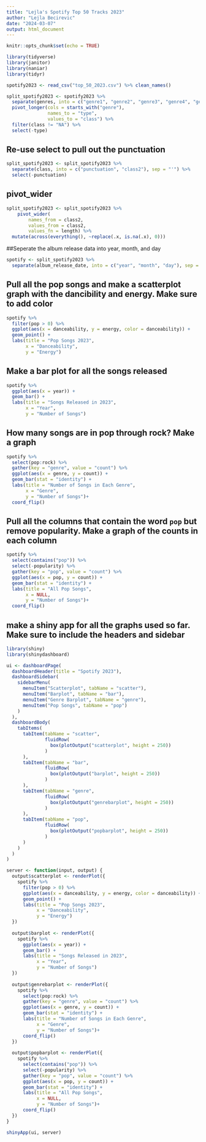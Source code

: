 ```yaml
---
title: "Lejla's Spotify Top 50 Tracks 2023"
author: "Lejla Becirevic"
date: "2024-03-07"
output: html_document
---
```


```r
knitr::opts_chunk$set(echo = TRUE)
```

```r
library(tidyverse)
library(janitor)
library(naniar)
library(tidyr)
``` 

```r
spotify2023 <- read_csv("top_50_2023.csv") %>% clean_names()
```

```r
split_spotify2023 <- spotify2023 %>% 
  separate(genres, into = c("genre1", "genre2", "genre3", "genre4", "genre5", "genre6"), sep=",") %>% 
  pivot_longer(cols = starts_with("genre"),
               names_to = "type",
               values_to = "class") %>% 
  filter(class != "NA") %>% 
  select(-type)
```

## Re-use select to pull out the punctuation
```r
split_spotify2023 <- split_spotify2023 %>% 
  separate(class, into = c("punctuation", "class2"), sep = "'") %>% 
  select(-punctuation)
```

## pivot_wider 
```r
split_spotify2023 <- split_spotify2023 %>%
    pivot_wider(
        names_from = class2,
        values_from = class2,
        values_fn = length) %>% 
  mutate(across(everything(), ~replace(.x, is.na(.x), 0)))
```

##Seperate the album release data into year, month, and day
```r
spotify <- split_spotify2023 %>% 
  separate(album_release_date, into = c("year", "month", "day"), sep = "-")
```



## Pull all the pop songs and make a scatterplot graph with the dancibility and energy. Make sure to add color
```r
spotify %>% 
  filter(pop > 0) %>% 
  ggplot(aes(x = danceability, y = energy, color = danceability)) +
  geom_point() +
  labs(title = "Pop Songs 2023",
       x = "Danceability",
       y = "Energy")
```

## Make a bar plot for all the songs released
```r
spotify %>% 
  ggplot(aes(x = year)) +
  geom_bar() +
  labs(title = "Songs Released in 2023",
       x = "Year",
       y = "Number of Songs")
```

## How many songs are in pop through rock? Make a graph
```r
spotify %>% 
  select(pop:rock) %>% 
  gather(key = "genre", value = "count") %>% 
  ggplot(aes(x = genre, y = count)) +
  geom_bar(stat = "identity") +
  labs(title = "Number of Songs in Each Genre",
       x = "Genre",
       y = "Number of Songs")+
  coord_flip()
```

## Pull all the columns that contain the word `pop` but remove popularity. Make a graph of the counts in each column
```r
spotify %>% 
  select(contains("pop")) %>% 
  select(-popularity) %>% 
  gather(key = "pop", value = "count") %>% 
  ggplot(aes(x = pop, y = count)) +
  geom_bar(stat = "identity") +
  labs(title = "All Pop Songs",
       x = NULL,
       y = "Number of Songs")+
  coord_flip()
```

## make a shiny app for all the graphs used so far. Make sure to include the headers and sidebar
```r
library(shiny)
library(shinydashboard)

ui <- dashboardPage(
  dashboardHeader(title = "Spotify 2023"),
  dashboardSidebar(
    sidebarMenu(
      menuItem("Scatterplot", tabName = "scatter"),
      menuItem("Barplot", tabName = "bar"),
      menuItem("Genre Barplot", tabName = "genre"),
      menuItem("Pop Songs", tabName = "pop")
    )
  ),
  dashboardBody(
    tabItems(
      tabItem(tabName = "scatter",
              fluidRow(
                box(plotOutput("scatterplot", height = 250))
              )
      ),
      tabItem(tabName = "bar",
              fluidRow(
                box(plotOutput("barplot", height = 250))
              )
      ),
      tabItem(tabName = "genre",
              fluidRow(
                box(plotOutput("genrebarplot", height = 250))
              )
      ),
      tabItem(tabName = "pop",
              fluidRow(
                box(plotOutput("popbarplot", height = 250))
              )
      )
    )
  )
)

server <- function(input, output) {
  output$scatterplot <- renderPlot({
    spotify %>% 
      filter(pop > 0) %>% 
      ggplot(aes(x = danceability, y = energy, color = danceability)) +
      geom_point() +
      labs(title = "Pop Songs 2023",
           x = "Danceability",
           y = "Energy")
  })
  
  output$barplot <- renderPlot({
    spotify %>% 
      ggplot(aes(x = year)) +
      geom_bar() +
      labs(title = "Songs Released in 2023",
           x = "Year",
           y = "Number of Songs")
  })
  
  output$genrebarplot <- renderPlot({
    spotify %>% 
      select(pop:rock) %>% 
      gather(key = "genre", value = "count") %>% 
      ggplot(aes(x = genre, y = count)) +
      geom_bar(stat = "identity") +
      labs(title = "Number of Songs in Each Genre",
           x = "Genre",
           y = "Number of Songs")+
      coord_flip()
  })
  
  output$popbarplot <- renderPlot({
    spotify %>% 
      select(contains("pop")) %>% 
      select(-popularity) %>% 
      gather(key = "pop", value = "count") %>% 
      ggplot(aes(x = pop, y = count)) +
      geom_bar(stat = "identity") +
      labs(title = "All Pop Songs",
           x = NULL,
           y = "Number of Songs")+
      coord_flip()
  })
}

shinyApp(ui, server)
```
